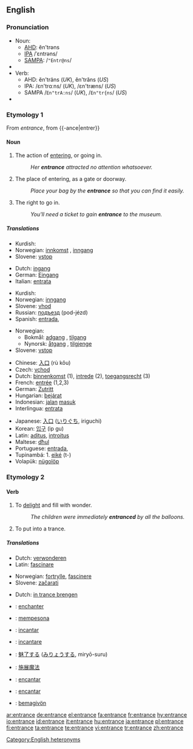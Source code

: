 {{wikipedia|dab=entrance}}
==English==

===Pronunciation===
*Noun:
**[[AHD]]: ĕn'trəns
**[[IPA]] /ˈɛntrəns/
**[[SAMPA]]: /<tt>"Entr@ns</tt>/
*{{audio|en-us-entrance-noun.ogg|Audio (US)}}
*Verb:
**AHD: ĕn'träns (''UK''), ĕn'trăns (''US'')
**IPA: /εn'trɑːns/ (''UK''), /εn'træns/ (''US'')
**SAMPA /<tt>En"trA:ns</tt>/ (''UK''), /<tt>En"tr{ns</tt>/ (''US'')
*{{audio|en-us-entrance-verb.ogg|Audio (US)}}

===Etymology 1===
From {{MF.}} ''entrance'', from {{-ance|entrer}}

====Noun====
{{en-noun|-|s}}

# {{countable}} The action of [[entering]], or going in.
#:''Her '''entrance''' attracted no attention whatsoever.''
# {{countable}} The place of entering, as a gate or doorway.
#:''Place your bag by the '''entrance''' so that you can find it easily.''
# {{uncountable}} The right to go in.
#:''You'll need a ticket to gain '''entrance''' to the museum.''

=====Translations=====
{{trans-top|The action of entering, or going in}}
{{trans-mid}}
*Kurdish: {{KUchar|[[چونه‌ژوره‌وه‌]]}}
*Norwegian: [[innkomst]] {{m}}, [[inngang]] {{m}}
*Slovene: [[vstop]] {{m}}
{{trans-bottom}}

{{trans-top|The place of entering, as a gate or doorway}}
*Dutch: [[ingang]] {{m}}
*German: [[Eingang]] {{m}}
*Italian: [[entrata]] {{f}}
{{trans-mid}}
*Kurdish: {{KUchar|[[قاپی]]}}
*Norwegian: [[inngang]] {{m}}
*Slovene: [[vhod]] {{m}}
*Russian: [[подъезд]] (pod-jézd) {{m}}
*Spanish: [[entrada]], {{f}}

{{trans-bottom}}

{{trans-top|The right to go in}}
{{trans-mid}}
*Norwegian:
**Bokmål: [[adgang]] {{m}}, [[tilgang]] {{m}}
**Nynorsk: [[åtgang]] {{m}}, [[tilgjenge]] {{n}}
*Slovene: [[vstop]] {{m}}
{{trans-bottom}}

{{checktrans}}
{{trans-top|Translations to be categorized}}
*Chinese: [[入口]] (rù kǒu)
*Czech: [[vchod]]
*Dutch: [[binnenkomst]] {{f}} (1), [[intrede]] {{f}} (2), [[toegangsrecht]] {{n}} (3)
*French: [[entrée]] {{f}} (1,2,3)
*German: [[Zutritt]] {{m}}
*Hungarian: [[bejárat]]
*Indonesian: [[jalan]] [[masuk]]
*Interlingua: [[entrata]]
{{trans-mid}}
*Japanese: [[入口]] ([[いりぐち]], iriguchi)
*Korean: [[입구]] (ip gu)
*Latin: [[aditus]], [[introitus]]
*Maltese: [[dħul]]
*Portuguese: [[entrada]], {{f}}
*Tupinambá: 1. [[eiké]] (t-)
*Volapük: [[nügolöp]]
{{trans-bottom}}

===Etymology 2===
{{en-|trance}}

====Verb====
{{en-verb|entranc|ing}}

# {{transitive}} To [[delight]] and fill with wonder.
#:''The children were immediately '''entranced''' by all the balloons.''
# {{transitive}} To put into a trance.

=====Translations=====
{{trans-top|To delight}}
*Dutch: [[verwonderen]]
*Latin: [[fascinare]]
{{trans-mid}}
*Norwegian: [[fortrylle]], [[fascinere]]
*Slovene: [[začarati]]
{{trans-bottom}}

{{trans-top|To put into trance}}
*Dutch: [[in trance brengen]]
{{trans-mid}}
{{trans-bottom}}

{{checktrans}}
*{{ttbc|French}}: [[enchanter]]
*{{ttbc|Indonesian}}: [[pesona|mempesona]]
*{{ttbc|Interlingua}}: [[incantar]]
*{{ttbc|Italian}}: [[incantare]]
*{{ttbc|Japanese}}: [[魅了|魅了する]] ([[みりょう|みりょうする]], miryō-suru)
*{{ttbc|Mandarin Chinese}}: [[施展魔法]]
*{{ttbc|Portuguese}}: [[encantar]]
*{{ttbc|Spanish}}: [[encantar]]
*{{ttbc|Volapük}}: [[bemagivön]]

[[Category:English heteronyms]]

[[ar:entrance]]
[[de:entrance]]
[[el:entrance]]
[[fa:entrance]]
[[fr:entrance]]
[[hy:entrance]]
[[io:entrance]]
[[id:entrance]]
[[it:entrance]]
[[hu:entrance]]
[[ja:entrance]]
[[pl:entrance]]
[[fi:entrance]]
[[ta:entrance]]
[[te:entrance]]
[[vi:entrance]]
[[tr:entrance]]
[[zh:entrance]]